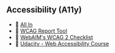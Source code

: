 ## Accessibility (A11y)
- 🔗 [All In](https://allinopensource.org/)
- 🔗 [WCAG Report Tool](https://www.w3.org/WAI/eval/report-tool)
- 🔗 [WebAIM's WCAG 2 Checklist](https://webaim.org/standards/wcag/checklist)
- 🔗 [Udacity - Web Accessibility Course](https://www.udacity.com/course/web-accessibility--ud891)

